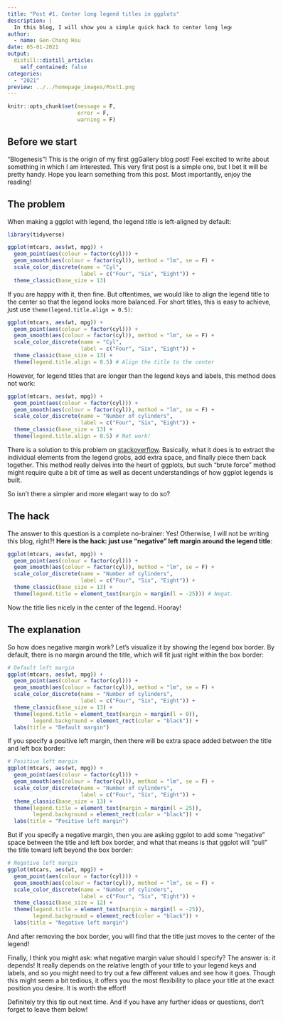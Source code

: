 ```yaml
---
title: "Post #1. Center long legend titles in ggplots"
description: |
  In this blog, I will show you a simple quick hack to center long legend titles in ggplots without bothering gtables and grobs. 
author:
  - name: Gen-Chang Hsu
date: 05-01-2021
output:
  distill::distill_article:
    self_contained: false
categories:
  - "2021"
preview: ../../homepage_images/Post1.png
---
```


<!-- Webpage style -->
<style>
d-article a {
    color: #2780e3 !important;
    border-bottom: none !important;
}

d-article a:hover {
    color: #2780e3 !important;
    border-bottom: 2px solid !important;
}

d-byline {
    margin-left: -10% !important;
}

d-title {
    margin-left: -10%;
}

d-title h1{
    font-size: 45px;
    width: 130%;
}

d-article {
    margin-left: -10%;
}

p {
    width: 120%;
}

d-article h2 {
    width: 120%;
}

div.article-footer{
    width: 120%;
}

d-article div.sourceCode { 
    width: 120% !important;
}

d-article pre { 
    width: 120% !important;
}

div.l-body {
    width: 120% !important;
}

</style>

```r
knitr::opts_chunk$set(message = F, 
                      error = F, 
                      warning = F)

```

<!-- Start of the article -->
## Before we start
"Blogenesis"! This is the origin of my first ggGallery blog post! Feel excited to write about something in which I am interested. This very first post is a simple one, but I bet it will be pretty handy. Hope you learn something from this post. Most importantly, enjoy the reading!  


## The problem
When making a ggplot with legend, the legend title is left-aligned by default:

```r
library(tidyverse)

ggplot(mtcars, aes(wt, mpg)) + 
  geom_point(aes(colour = factor(cyl))) + 
  geom_smooth(aes(colour = factor(cyl)), method = "lm", se = F) +
  scale_color_discrete(name = "Cyl", 
                       label = c("Four", "Six", "Eight")) + 
  theme_classic(base_size = 13)

```

If you are happy with it, then fine. But oftentimes, we would like to align the legend title to the center so that the legend looks more balanced. For short titles, this is easy to achieve, just use `theme(legend.title.align = 0.5)`:

```r
ggplot(mtcars, aes(wt, mpg)) + 
  geom_point(aes(colour = factor(cyl))) + 
  geom_smooth(aes(colour = factor(cyl)), method = "lm", se = F) +
  scale_color_discrete(name = "Cyl", 
                       label = c("Four", "Six", "Eight")) + 
  theme_classic(base_size = 13) + 
  theme(legend.title.align = 0.5) # Align the title to the center

```

However, for legend titles that are longer than the legend keys and labels, this method does not work:

```r
ggplot(mtcars, aes(wt, mpg)) + 
  geom_point(aes(colour = factor(cyl))) + 
  geom_smooth(aes(colour = factor(cyl)), method = "lm", se = F) +
  scale_color_discrete(name = "Number of cylinders", 
                       label = c("Four", "Six", "Eight")) + 
  theme_classic(base_size = 13) + 
  theme(legend.title.align = 0.5) # Not work!

```

There is a solution to this problem on [stackoverflow](https://stackoverflow.com/questions/48000292/center-align-legend-title-and-legend-keys-in-ggplot2-for-long-legend-titles). Basically, what it does is to extract the individual elements from the legend grobs, add extra space, and finally piece them back together. This method really delves into the heart of ggplots, but such "brute force" method might require quite a bit of time as well as decent understandings of how ggplot legends is built.

So isn't there a simpler and more elegant way to do so?

## The hack
The answer to this question is a complete no-brainer: Yes! Otherwise, I will not be writing this blog, right?! **Here is the hack: just use "negative" left margin around the legend title**: 

```r
ggplot(mtcars, aes(wt, mpg)) + 
  geom_point(aes(colour = factor(cyl))) + 
  geom_smooth(aes(colour = factor(cyl)), method = "lm", se = F) +
  scale_color_discrete(name = "Number of cylinders", 
                       label = c("Four", "Six", "Eight")) + 
  theme_classic(base_size = 13) + 
  theme(legend.title = element_text(margin = margin(l = -25))) # Negative left margin

```

Now the title lies nicely in the center of the legend. Hooray!

## The explanation
So how does negative margin work? Let's visualize it by showing the legend box border. By default, there is no margin around the title, which will fit just right within the box border: 

```r
# Default left margin
ggplot(mtcars, aes(wt, mpg)) + 
  geom_point(aes(colour = factor(cyl))) + 
  geom_smooth(aes(colour = factor(cyl)), method = "lm", se = F) +
  scale_color_discrete(name = "Number of cylinders", 
                       label = c("Four", "Six", "Eight")) + 
  theme_classic(base_size = 13) + 
  theme(legend.title = element_text(margin = margin(l = 0)), 
        legend.background = element_rect(color = "black")) +
  labs(title = "Default margin")
```
If you specify a positive left margin, then there will be extra space added between the title and left box border: 

```r
# Positive left margin
ggplot(mtcars, aes(wt, mpg)) + 
  geom_point(aes(colour = factor(cyl))) + 
  geom_smooth(aes(colour = factor(cyl)), method = "lm", se = F) +
  scale_color_discrete(name = "Number of cylinders", 
                       label = c("Four", "Six", "Eight")) + 
  theme_classic(base_size = 13) + 
  theme(legend.title = element_text(margin = margin(l = 25)),
        legend.background = element_rect(color = "black")) +
  labs(title = "Positive left margin")
```

But if you specify a negative margin, then you are asking ggplot to add some "negative" space between the title and left box border, and what that means is that ggplot will "pull" the title toward left beyond the box border: 

```r
# Negative left margin
ggplot(mtcars, aes(wt, mpg)) + 
  geom_point(aes(colour = factor(cyl))) + 
  geom_smooth(aes(colour = factor(cyl)), method = "lm", se = F) +
  scale_color_discrete(name = "Number of cylinders", 
                       label = c("Four", "Six", "Eight")) + 
  theme_classic(base_size = 12) + 
  theme(legend.title = element_text(margin = margin(l = -25)),
        legend.background = element_rect(color = "black")) +
  labs(title = "Negative left margin")

```

And after removing the box border, you will find that the title just moves to the center of the legend! 

Finally, I think you might ask: what negative margin value should I specify? The answer is: it depends! It really depends on the relative length of your title to your legend keys and labels, and so you might need to try out a few different values and see how it goes. Though this might seem a bit tedious, it offers you the most flexibility to place your title at the exact position you desire. It is worth the effort!

Definitely try this tip out next time. And if you have any further ideas or questions, don't forget to leave them below! 


